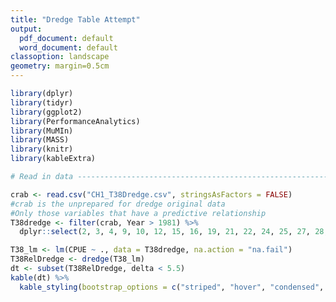 ```yaml
---
title: "Dredge Table Attempt"
output:
  pdf_document: default
  word_document: default
classoption: landscape
geometry: margin=0.5cm
---
```


```r
library(dplyr)
library(tidyr)
library(ggplot2)
library(PerformanceAnalytics)
library(MuMIn)
library(MASS)
library(knitr)
library(kableExtra)

# Read in data ------------------------------------------------------------

crab <- read.csv("CH1_T38Dredge.csv", stringsAsFactors = FALSE)
#crab is the unprepared for dredge original data
#Only those variables that have a predictive relationship
T38dredge <- filter(crab, Year > 1981) %>%
  dplyr::select(2, 3, 4, 9, 10, 12, 15, 16, 19, 21, 22, 24, 25, 27, 28, 30)
```

```r
T38_lm <- lm(CPUE ~ ., data = T38dredge, na.action = "na.fail")
T38RelDredge <- dredge(T38_lm)
dt <- subset(T38RelDredge, delta < 5.5)
kable(dt) %>%
  kable_styling(bootstrap_options = c("striped", "hover", "condensed", "responsive"), font_size = 4)

```